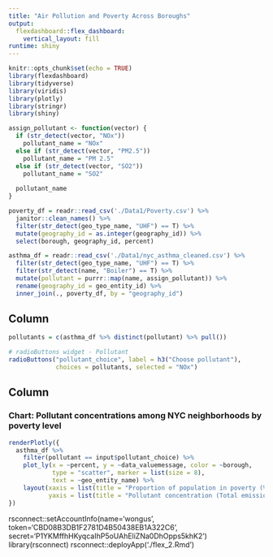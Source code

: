 ```yaml
---
title: "Air Pollution and Poverty Across Boroughs"
output: 
  flexdashboard::flex_dashboard:
    vertical_layout: fill
runtime: shiny
---
```


```r
knitr::opts_chunk$set(echo = TRUE)
library(flexdashboard)
library(tidyverse)
library(viridis)
library(plotly)
library(stringr)
library(shiny)

```

```r
assign_pollutant <- function(vector) {
  if (str_detect(vector, "NOx"))
    pollutant_name = "NOx"
  else if (str_detect(vector, "PM2.5"))
    pollutant_name = "PM 2.5"
  else if (str_detect(vector, "SO2"))
    pollutant_name = "SO2"
  
  pollutant_name
}

poverty_df = readr::read_csv('./Data1/Poverty.csv') %>% 
  janitor::clean_names() %>% 
  filter(str_detect(geo_type_name, "UHF") == T) %>% 
  mutate(geography_id = as.integer(geography_id)) %>% 
  select(borough, geography_id, percent)

asthma_df = readr::read_csv('./Data1/nyc_asthma_cleaned.csv') %>% 
  filter(str_detect(geo_type_name, "UHF") == T) %>% 
  filter(str_detect(name, "Boiler") == T) %>% 
  mutate(pollutant = purrr::map(name, assign_pollutant)) %>% 
  rename(geography_id = geo_entity_id) %>% 
  inner_join(., poverty_df, by = "geography_id")
```



Column {.sidebar}
-----------------------------------------------------------------------

```r
pollutants = c(asthma_df %>% distinct(pollutant) %>% pull())

# radioButtons widget - Pollutant
radioButtons("pollutant_choice", label = h3("Choose pollutant"), 
             choices = pollutants, selected = "NOx")
```

Column
----------------------------------------------------------------------

### Chart: Pollutant concentrations among NYC neighborhoods by poverty level

```r
renderPlotly({
  asthma_df %>%
    filter(pollutant == input$pollutant_choice) %>% 
    plot_ly(x = ~percent, y = ~data_valuemessage, color = ~borough,
            type = "scatter", marker = list(size = 8),
            text = ~geo_entity_name) %>% 
    layout(xaxis = list(title = "Proportion of population in poverty (%)"),
           yaxis = list(title = "Pollutant concentration (Total emissions/km2)"))
})
```


rsconnect::setAccountInfo(name='wongus', token='CBD08B3DB1F2781D4B50438EB1A322C6', secret='P1YKMffhHKyqcaIhP5oUAhEliZNa0DhOpps5khK2')
library(rsconnect)
rsconnect::deployApp('./flex_2.Rmd')


